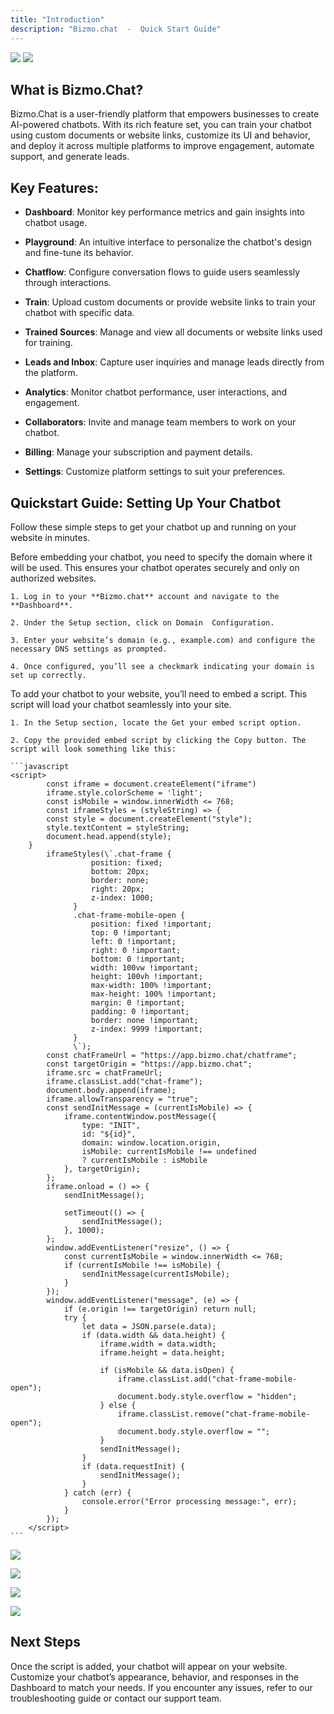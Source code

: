 ```yaml
---
title: "Introduction"
description: "Bizmo.chat  -  Quick Start Guide"
---
```


<img classname="block  w-full dark:hidden" src="/images/Playground_light.png" />

<img classname="hidden w-full dark:block" src="/images/Playground_dark.png" />

## What is Bizmo.Chat?

Bizmo.Chat is a user-friendly platform that empowers businesses to create AI-powered chatbots. With its rich feature set, you can train your chatbot using custom documents or website links, customize its UI and behavior, and deploy it across multiple platforms to improve engagement, automate support, and generate leads.

## Key Features:

* **Dashboard**: Monitor key performance metrics and gain insights into chatbot usage.

* **Playground**: An intuitive interface to personalize the chatbot's design and fine-tune its behavior.

* **Chatflow**: Configure conversation flows to guide users seamlessly through interactions.

* **Train**: Upload custom documents or provide website links to train your chatbot with specific data.

* **Trained Sources**: Manage and view all documents or website links used for training.

* **Leads and Inbox**: Capture user inquiries and manage leads directly from the platform.

* **Analytics**: Monitor chatbot performance, user interactions, and engagement.

* **Collaborators**: Invite and manage team members to work on your chatbot.

* **Billing**: Manage your subscription and payment details.

* **Settings**: Customize platform settings to suit your preferences.

## Quickstart Guide: Setting Up Your Chatbot

Follow these simple steps to get your chatbot up and running on your website in minutes.

<Steps>
  <Step title="Configure Your Domain">
    Before embedding your chatbot, you need to specify the domain where it will be used. This ensures your chatbot operates securely and only on authorized websites.

    1. Log in to your **Bizmo.chat** account and navigate to the **Dashboard**.

    2. Under the Setup section, click on Domain  Configuration.

    3. Enter your website’s domain (e.g., example.com) and configure the necessary DNS settings as prompted.

    4. Once configured, you’ll see a checkmark indicating your domain is set up correctly.
  </Step>

  <Step title="Get Your Embed Script">
    To add your chatbot to your website, you’ll need to embed a script. This script will load your chatbot seamlessly into your site.

    1. In the Setup section, locate the Get your embed script option.

    2. Copy the provided embed script by clicking the Copy button. The script will look something like this:

    ```javascript
    <script>
            const iframe = document.createElement("iframe")
            iframe.style.colorScheme = 'light';
            const isMobile = window.innerWidth <= 768;
            const iframeStyles = (styleString) => {
            const style = document.createElement("style");
            style.textContent = styleString;
            document.head.append(style);
        }
            iframeStyles(\`.chat-frame {
                      position: fixed;
                      bottom: 20px;
                      border: none;
                      right: 20px;
                      z-index: 1000;
                  }
                  .chat-frame-mobile-open {
                      position: fixed !important;
                      top: 0 !important;
                      left: 0 !important;
                      right: 0 !important;
                      bottom: 0 !important;
                      width: 100vw !important;
                      height: 100vh !important;
                      max-width: 100% !important;
                      max-height: 100% !important;
                      margin: 0 !important;
                      padding: 0 !important;
                      border: none !important;
                      z-index: 9999 !important;
                  }
                  \`);
            const chatFrameUrl = "https://app.bizmo.chat/chatframe";
            const targetOrigin = "https://app.bizmo.chat";
            iframe.src = chatFrameUrl;
            iframe.classList.add("chat-frame");
            document.body.append(iframe);
            iframe.allowTransparency = "true";
            const sendInitMessage = (currentIsMobile) => {
                iframe.contentWindow.postMessage({
                    type: "INIT",
                    id: "${id}",
                    domain: window.location.origin,
                    isMobile: currentIsMobile !== undefined 
                    ? currentIsMobile : isMobile
                }, targetOrigin);
            };
            iframe.onload = () => {
                sendInitMessage();
                
                setTimeout(() => {
                    sendInitMessage();
                }, 1000);
            };
            window.addEventListener("resize", () => {
                const currentIsMobile = window.innerWidth <= 768;
                if (currentIsMobile !== isMobile) {
                    sendInitMessage(currentIsMobile);
                }
            });
            window.addEventListener("message", (e) => {
                if (e.origin !== targetOrigin) return null;
                try {
                    let data = JSON.parse(e.data);
                    if (data.width && data.height) {  
                        iframe.width = data.width;
                        iframe.height = data.height;
                        
                        if (isMobile && data.isOpen) {
                            iframe.classList.add("chat-frame-mobile-open");
                            document.body.style.overflow = "hidden";
                        } else {
                            iframe.classList.remove("chat-frame-mobile-open");
                            document.body.style.overflow = "";
                        }
                        sendInitMessage();
                    }
                    if (data.requestInit) {
                        sendInitMessage();
                    }
                } catch (err) {
                    console.error("Error processing message:", err);
                }
            });
        </script>
    ```
  </Step>

  <Step title=" Paste this script into the <head> section of your website's HTML code" />
</Steps>

<img classname="block  w-full dark:hidden" src="/images/dashboard_light" />

![](/images/dashboard_light.png)

<img classname="hidden w-full dark:block" src="/images/dashboard_dark" />

![](/images/dashboard_dark.png)

## Next Steps

Once the script is added, your chatbot will appear on your website. Customize your chatbot’s appearance, behavior, and responses in the Dashboard to match your needs. If you encounter any issues, refer to our troubleshooting guide or contact our support team.

###